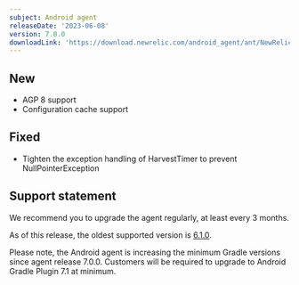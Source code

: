 ```yaml
---
subject: Android agent
releaseDate: '2023-06-08'
version: 7.0.0
downloadLink: 'https://download.newrelic.com/android_agent/ant/NewRelic_Android_Agent_7.0.0.zip'
---
```



## New

* AGP 8 support
* Configuration cache support

## Fixed

* Tighten the exception handling of HarvestTimer to prevent NullPointerException

## Support statement

We recommend you to upgrade the agent regularly, at least every 3 months.

As of this release, the oldest supported version is [6.1.0](/docs/release-notes/mobile-release-notes/android-release-notes/android-610).

<Callout variant="important">
  Please note, the Android agent is increasing the minimum Gradle versions since agent release 7.0.0. Customers will be required to upgrade to Android Gradle Plugin 7.1 at minimum.
</Callout>